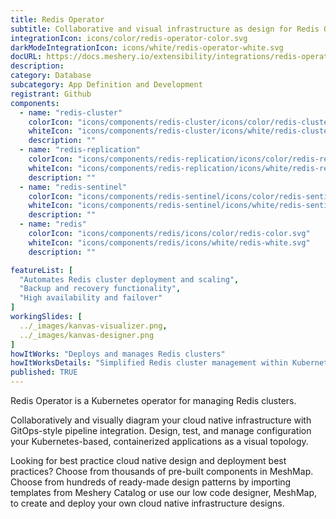 ---
title: Redis Operator
subtitle: Collaborative and visual infrastructure as design for Redis Operator
integrationIcon: icons/color/redis-operator-color.svg
darkModeIntegrationIcon: icons/white/redis-operator-white.svg
docURL: https://docs.meshery.io/extensibility/integrations/redis-operator
description: 
category: Database
subcategory: App Definition and Development
registrant: Github
components:
  - name: "redis-cluster"
    colorIcon: "icons/components/redis-cluster/icons/color/redis-cluster-color.svg"
    whiteIcon: "icons/components/redis-cluster/icons/white/redis-cluster-white.svg"
    description: ""
  - name: "redis-replication"
    colorIcon: "icons/components/redis-replication/icons/color/redis-replication-color.svg"
    whiteIcon: "icons/components/redis-replication/icons/white/redis-replication-white.svg"
    description: ""
  - name: "redis-sentinel"
    colorIcon: "icons/components/redis-sentinel/icons/color/redis-sentinel-color.svg"
    whiteIcon: "icons/components/redis-sentinel/icons/white/redis-sentinel-white.svg"
    description: ""
  - name: "redis"
    colorIcon: "icons/components/redis/icons/color/redis-color.svg"
    whiteIcon: "icons/components/redis/icons/white/redis-white.svg"
    description: ""

featureList: [
  "Automates Redis cluster deployment and scaling",
  "Backup and recovery functionality",
  "High availability and failover"
]
workingSlides: [
  ../_images/kanvas-visualizer.png,
  ../_images/kanvas-designer.png
]
howItWorks: "Deploys and manages Redis clusters"
howItWorksDetails: "Simplified Redis cluster management within Kubernetes"
published: TRUE
---
<p>
Redis Operator is a Kubernetes operator for managing Redis clusters.
</p>
<p>
    Collaboratively and visually diagram your cloud native infrastructure with GitOps-style pipeline integration. Design, test, and manage configuration your Kubernetes-based, containerized applications as a visual topology.
</p>
<p>
    Looking for best practice cloud native design and deployment best practices? Choose from thousands of pre-built components in MeshMap. Choose from hundreds of ready-made design patterns by importing templates from Meshery Catalog or use our low code designer, MeshMap, to create and deploy your own cloud native infrastructure designs.
</p>
